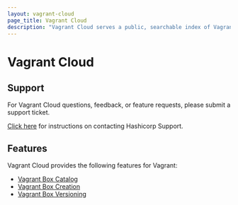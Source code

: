 ```yaml
---
layout: vagrant-cloud
page_title: Vagrant Cloud
description: "Vagrant Cloud serves a public, searchable index of Vagrant boxes"
---
```


# Vagrant Cloud

## Support

For Vagrant Cloud questions, feedback, or feature requests, please submit a support ticket.

[Click here](/vagrant/intro/support) for instructions on contacting Hashicorp Support.

## Features

Vagrant Cloud provides the following features for Vagrant:

- [Vagrant Box Catalog](/vagrant/vagrant-cloud/boxes/catalog)
- [Vagrant Box Creation](/vagrant/vagrant-cloud/boxes/create)
- [Vagrant Box Versioning](/vagrant/vagrant-cloud/boxes/lifecycle)
